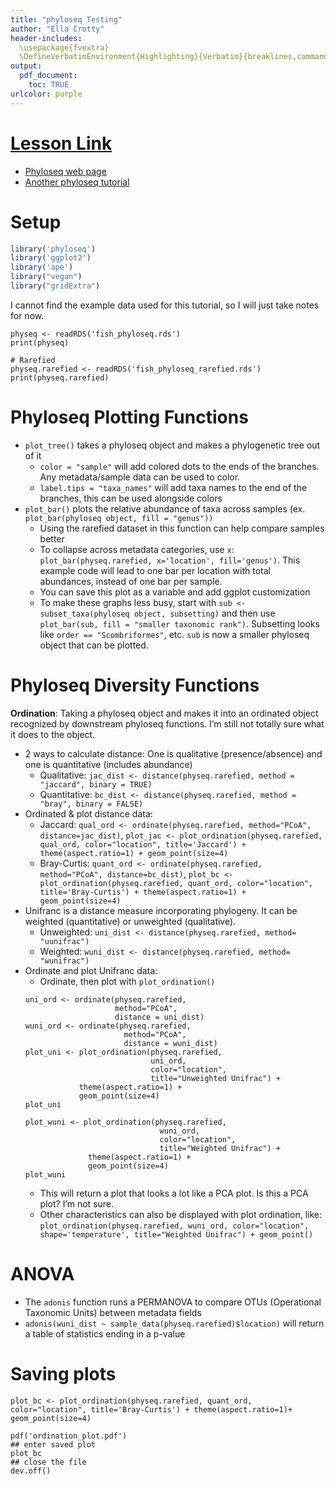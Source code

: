 ```yaml
---
title: "phyloseq Testing"
author: "Ella Crotty"
header-includes:
  \usepackage{fvextra}
  \DefineVerbatimEnvironment{Highlighting}{Verbatim}{breaklines,commandchars=\\\{\}}
output:
  pdf_document:
    toc: TRUE
urlcolor: purple
---
```


# [Lesson Link](https://otagoedna.github.io/edna_workshop_june2021/notebook_htmls/08_graphing_data_with_R.html)

- [Phyloseq web page](https://joey711.github.io/phyloseq/)
- [Another phyloseq tutorial](https://micca.readthedocs.io/en/latest/phyloseq.html)

# Setup

```r
library('phyloseq')
library('ggplot2')
library('ape')
library("vegan")
library("gridExtra")
```

I cannot find the example data used for this tutorial, so I will just take notes for now.
```
physeq <- readRDS('fish_phyloseq.rds')
print(physeq)

# Rarefied
physeq.rarefied <- readRDS('fish_phyloseq_rarefied.rds')
print(physeq.rarefied)
```
# Phyloseq Plotting Functions

- `plot_tree()` takes a phyloseq object and makes a phylogenetic tree out of it
  - `color = "sample"` will add colored dots to the ends of the branches. Any metadata/sample data can be used to color.
  - `label.tips = "taxa_names"` will add taxa names to the end of the branches, this can be used alongside colors
- `plot_bar()` plots the relative abundance of taxa across samples (ex. `plot_bar(phyloseq object, fill = "genus"))`
  - Using the rarefied dataset in this function can help compare samples better
  - To collapse across metadata categories, use `x`: `plot_bar(physeq.rarefied, x='location', fill='genus')`. This example code will lead to one bar per location with total abundances, instead of one bar per sample.
  - You can save this plot as a variable and add ggplot customization
  - To make these graphs less busy, start with `sub <- subset_taxa(phyloseq object, subsetting)` and then use `plot_bar(sub, fill = "smaller taxonomic rank")`. Subsetting looks like `order == "Scombriformes"`, etc. `sub` is now a smaller phyloseq object that can be plotted.

# Phyloseq Diversity Functions

**Ordination**: Taking a phyloseq object and makes it into an ordinated object recognized by downstream phyloseq functions. I'm still not totally sure what it does to the object.

- 2 ways to calculate distance: One is qualitative (presence/absence) and one is quantitative (includes abundance)
  - Qualitative: `jac_dist <- distance(physeq.rarefied, method = "jaccard", binary = TRUE)`
  - Quantitative: `bc_dist <- distance(physeq.rarefied, method = "bray", binary = FALSE)`
- Ordinated & plot distance data:
  - Jaccard: `qual_ord <- ordinate(physeq.rarefied, method="PCoA", distance=jac_dist)`, `plot_jac <- plot_ordination(physeq.rarefied, qual_ord, color="location", title='Jaccard') + theme(aspect.ratio=1) + geom_point(size=4)`
  - Bray-Curtis: `quant_ord <- ordinate(physeq.rarefied, method="PCoA", distance=bc_dist)`, `plot_bc <- plot_ordination(physeq.rarefied, quant_ord, color="location", title='Bray-Curtis') + theme(aspect.ratio=1) + geom_point(size=4)`
- Unifranc is a distance measure incorporating phylogeny. It can be weighted (quantitative) or unweighted (qualitative). 
  - Unweighted: `uni_dist <- distance(physeq.rarefied, method= "uunifrac")`
  - Weighted: `wuni_dist <- distance(physeq.rarefied, method= "wunifrac")`
- Ordinate and plot Unifranc data:
  - Ordinate, then plot with `plot_ordination()`
  ```
  uni_ord <- ordinate(physeq.rarefied, 
                      method="PCoA",
                      distance = uni_dist)
  wuni_ord <- ordinate(physeq.rarefied, 
                        method="PCoA", 
                        distance = wuni_dist)
  plot_uni <- plot_ordination(physeq.rarefied, 
                              uni_ord, 
                              color="location", 
                              title="Unweighted Unifrac") + 
              theme(aspect.ratio=1) + 
              geom_point(size=4)
  plot_uni
  
  plot_wuni <- plot_ordination(physeq.rarefied, 
                                wuni_ord, 
                                color="location",
                                title="Weighted Unifrac") +
                theme(aspect.ratio=1) + 
                geom_point(size=4)
  plot_wuni
  ```
  - This will return a plot that looks a lot like a PCA plot. Is this a PCA plot? I'm not sure.
  - Other characteristics can also be displayed with plot ordination, like: `plot_ordination(physeq.rarefied, wuni_ord, color="location", shape='temperature', title="Weighted Unifrac") + geom_point()`
  
# ANOVA
- The `adonis` function runs a PERMANOVA to compare OTUs (Operational Taxonomic Units) between metadata fields
- `adonis(wuni_dist ~ sample_data(physeq.rarefied)$location)` will return a table of statistics ending in a p-value

# Saving plots

```
plot_bc <- plot_ordination(physeq.rarefied, quant_ord, color="location", title='Bray-Curtis') + theme(aspect.ratio=1)+ geom_point(size=4)

pdf('ordination_plot.pdf')
## enter saved plot
plot_bc
## close the file
dev.off()
```